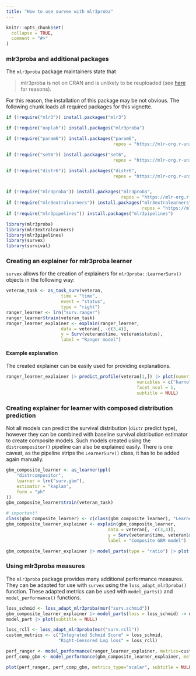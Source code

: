 ```yaml
---
title: "How to use survex with mlr3proba"
---
```


```r
knitr::opts_chunk$set(
  collapse = TRUE,
  comment = "#>"
)
```

### mlr3proba and additional packages 

The `mlr3proba` package maintainers state that 

> mlr3proba is not on CRAN and is unlikely to be reuploaded (see [here](https://twitter.com/RaphaelS101/status/1506321623250571265) for reasons). 

For this reason, the installation of this package may be not obvious. The following chunk loads all required packages for this vignette.

```r

if (!require("mlr3")) install.packages("mlr3")

if (!require("ooplah")) install.packages("mlr3proba")

if (!require("param6")) install.packages("param6",
                                         repos = "https://mlr-org.r-universe.dev")

if (!require("set6")) install.packages("set6",
                                         repos = "https://mlr-org.r-universe.dev")

if (!require("distr6")) install.packages("distr6",
                                         repos = "https://mlr-org.r-universe.dev")


if (!require("mlr3proba")) install.packages("mlr3proba",
                                            repos = "https://mlr-org.r-universe.dev")
if (!require("mlr3extralearners")) install.packages("mlr3extralearners",
                                                    repos = "https://mlr-org.r-universe.dev")
if (!require("mlr3pipelines")) install.packages("mlr3pipelines")

library(mlr3proba)
library(mlr3extralearners)
library(mlr3pipelines)
library(survex)
library(survival)
```

### Creating an explainer for mlr3proba learner

`survex` allows for the creation of explainers for `mlr3proba::LearnerSurv()` objects in the following way:

```r
veteran_task <- as_task_surv(veteran,
                     time = "time",
                     event = "status",
                     type = "right")
ranger_learner <- lrn("surv.ranger")	
ranger_learner$train(veteran_task)
ranger_learner_explainer <- explain(ranger_learner, 
                     data = veteran[, -c(3,4)],
                     y = Surv(veteran$time, veteran$status),
                     label = "Ranger model")
```

#### Example explanation 

The created explainer can be easily used for providing explanations.

```r
ranger_learner_explainer |> predict_profile(veteran[1,]) |> plot(numerical_plot_type = "contours",
                                                  variables = c("karno", "celltype"),
                                                  facet_ncol = 1,
                                                  subtitle = NULL)
```

### Creating explainer for learner with composed distribution prediction

Not all models can predict the survival distribution (`distr` predict type), however they can be combined with baseline survival distribution estimator to create composite models. Such models created using the `distrcompositor()` pipeline can also be explained easily. There is one caveat, as the pipeline strips the `LearnerSurv()` class, it has to be added again manually.

``` r
gbm_composite_learner <- as_learner(ppl(
    "distrcompositor",
    learner = lrn("surv.gbm"),
    estimator = "kaplan",
    form = "ph"
))
gbm_composite_learner$train(veteran_task)

# important!
class(gbm_composite_learner) <- c(class(gbm_composite_learner), "LearnerSurv") 
gbm_composite_learner_explainer <- explain(gbm_composite_learner,
                                       data = veteran[, -c(3,4)],
                                       y = Surv(veteran$time, veteran$status),
                                       label = "Composite GBM model")

gbm_composite_learner_explainer |> model_parts(type = "ratio") |> plot(subtitle = NULL)
```

### Using mlr3proba measures

The `mlr3proba` package provides many additional performance measures. They can be adapted for use with `survex` using the `loss_adapt_mlr3proba()` function. These adapted metrics can be used with `model_parts()` and `model_performance()` functions.
``` r
loss_schmid <- loss_adapt_mlr3proba(msr("surv.schmid"))
gbm_composite_learner_explainer |> model_parts(loss = loss_schmid) -> model_part
model_part |> plot(subtitle = NULL)
```

``` r
loss_rcll <- loss_adapt_mlr3proba(msr("surv.rcll"))
custom_metrics <- c("Integrated Schmid Score" = loss_schmid, 
                    "Right-Censored Log loss" = loss_rcll)

perf_ranger <- model_performance(ranger_learner_explainer, metrics=custom_metrics)
perf_comp_gbm <- model_performance(gbm_composite_learner_explainer, metrics=custom_metrics) 

plot(perf_ranger, perf_comp_gbm, metrics_type="scalar", subtitle = NULL)
```

